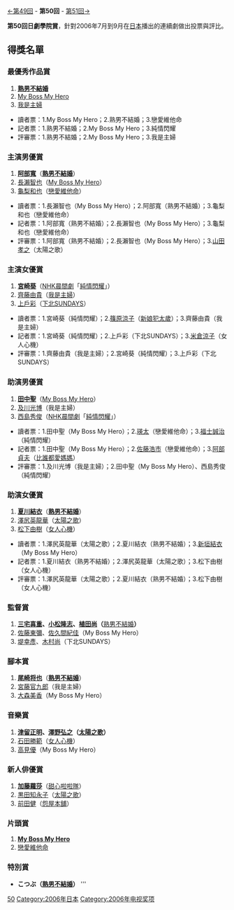 {{noteTA
|G1=JP Show}}
[[第49回日劇學院賞名單|←第49回]] - '''第50回''' - [[第51回日劇學院賞名單|第51回→]]

'''第50回日劇學院賞'''，針對2006年7月到9月在[[日本|日本]]播出的連續劇做出投票與評比。
== 得獎名單 ==
=== 最優秀作品賞 ===

#'''[[熟男不結婚|熟男不結婚]]'''
#[[My_Boss_My_Hero|My Boss My Hero]]
#[[我是主婦|我是主婦]]

*讀者票：1.My Boss My Hero；2.熟男不結婚；3.戀愛維他命
*記者票：1.熟男不結婚；2.My Boss My Hero；3.純情閃耀
*評審票：1.熟男不結婚；2.My Boss My Hero；3.我是主婦

=== 主演男優賞 ===

#'''[[阿部寬|阿部寬]]'''（'''[[熟男不結婚|熟男不結婚]]'''）
#[[長瀨智也|長瀨智也]]（[[My_Boss_My_Hero|My Boss My Hero]]）
#[[龜梨和也|龜梨和也]]（[[戀愛維他命|戀愛維他命]]）

*讀者票：1.長瀨智也（My Boss My Hero）；2.阿部寬（熟男不結婚）；3.龜梨和也（戀愛維他命）
*記者票：1.阿部寬（熟男不結婚）；2.長瀨智也（My Boss My Hero）；3.龜梨和也（戀愛維他命）
*評審票：1.阿部寬（熟男不結婚）；2.長瀨智也（My Boss My Hero）；3.[[山田孝之|山田孝之]]（太陽之歌）

=== 主演女優賞 ===

#'''[[宮崎葵|宮崎葵]]'''（[[連續電視小說|NHK晨間劇]]「[[純情閃耀|純情閃耀]]」）
#[[齊藤由貴|齊藤由貴]]（[[我是主婦|我是主婦]]）
#[[上戶彩|上戶彩]]（[[下北SUNDAYS|下北SUNDAYS]]）

*讀者票：1.宮崎葵（純情閃耀）；2.[[篠原涼子|篠原涼子]]（[[新娘犯太歲|新娘犯太歲]]）；3.齊藤由貴（我是主婦）
*記者票：1.宮崎葵（純情閃耀）；2.上戶彩（下北SUNDAYS）；3.[[米倉涼子|米倉涼子]]（女人心機）
*評審票：1.齊藤由貴（我是主婦）；2.宮崎葵（純情閃耀）；3.上戶彩（下北SUNDAYS）

=== 助演男優賞 ===

#'''[[田中聖|田中聖]]'''（[[My_Boss_My_Hero|My Boss My Hero]]）
#[[及川光博|及川光博]]（我是主婦）
#[[西島秀俊|西島秀俊]]（[[連續電視小說|NHK晨間劇]]「[[純情閃耀|純情閃耀]]」）

*讀者票：1.田中聖（My Boss My Hero）；2.[[瑛太|瑛太]]（戀愛維他命）；3.[[福士誠治|福士誠治]]（純情閃耀）
*記者票：1.田中聖（My Boss My Hero）；2.[[佐藤浩市|佐藤浩市]]（戀愛維他命）；3.[[阿部貞夫|阿部貞夫]]（[[比誰都愛媽媽|比誰都愛媽媽]]）
*評審票：1.及川光博（我是主婦）；2.田中聖（My Boss My Hero）、西島秀俊（純情閃耀）

=== 助演女優賞 ===

#'''[[夏川結衣|夏川結衣]]'''（'''[[熟男不結婚|熟男不結婚]]'''）
#[[澤尻英龍華|澤尻英龍華]]（[[太陽之歌|太陽之歌]]）
#[[松下由樹|松下由樹]]（[[女人心機|女人心機]]）

*讀者票：1.澤尻英龍華（太陽之歌）；2.夏川結衣（熟男不結婚）；3.[[新垣結衣|新垣結衣]]（My Boss My Hero）
*記者票：1.夏川結衣（熟男不結婚）；2.澤尻英龍華（太陽之歌）；3.松下由樹（女人心機）
*評審票：1.澤尻英龍華（太陽之歌）；2.夏川結衣（熟男不結婚）；3.松下由樹（女人心機）

=== 監督賞 ===
#'''[[三宅喜重|三宅喜重]]、[[小松隆志|小松隆志]]、[[植田尚|植田尚]]（'''[[熟男不結婚|熟男不結婚]]'''）'''
#[[佐藤東彌|佐藤東彌]]、[[佐久間紀佳|佐久間紀佳]]（My Boss My Hero）
#[[堤幸彥|堤幸彥]]、[[木村尚|木村尚]]（下北SUNDAYS）

=== 腳本賞 ===
#'''[[尾崎将也|尾崎将也]]'''（'''[[熟男不結婚|熟男不結婚]]'''）
#[[宮藤官九郎|宮藤官九郎]]（我是主婦）
#[[大森美香|大森美香]]（My Boss My Hero）

=== 音樂賞 ===

#'''[[津留正明|津留正明]]、[[澤野弘之|澤野弘之]]（[[太陽之歌|太陽之歌]]）'''
#[[石田勝範|石田勝範]]（[[女人心機|女人心機]]）
#[[高見優|高見優]]（My Boss My Hero）

=== 新人俳優賞 ===

#'''[[加藤羅莎|加藤蘿莎]]'''（[[甜心啦啦隊|甜心啦啦隊]]）
#[[黒田知永子|黒田知永子]]（[[太陽之歌|太陽之歌]]）
#[[前田健|前田健]]（[[怨屋本舖|怨屋本舖]]）

=== 片頭賞 ===
#'''[[My_Boss_My_Hero|My Boss My Hero]]'''
#[[戀愛維他命|戀愛維他命]]

=== 特別賞 ===
*'''こつぶ（[[熟男不結婚|熟男不結婚]]）''' '''

{{日劇學院賞名單}}
[[Category:日劇學院賞|50]]
[[Category:2006年日本|Category:2006年日本]]
[[Category:2006年电视奖项|Category:2006年电视奖项]]
